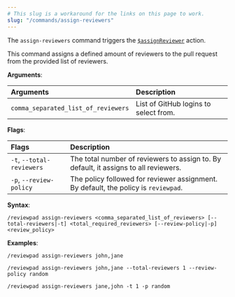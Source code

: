 ```yaml
---
# This slug is a workaround for the links on this page to work.
slug: "/commands/assign-reviewers"
---
```


The `assign-reviewers` command triggers the [`$assignReviewer`](../guides/built-ins#assignreviewer) action.

This command assigns a defined amount of reviewers to the pull request from the provided list of reviewers.

**Arguments**:

| Arguments                            | Description                           |
| :----------------------------------- | :------------------------------------ |
| `comma_separated_list_of_reviewers`  | List of GitHub logins to select from. |

**Flags**:

| Flags                     | Description                                                                          |
| :------------------------ | :----------------------------------------------------------------------------------- |
| `-t`, `--total-reviewers` | The total number of reviewers to assign to. By default, it assigns to all reviewers. |
| `-p`, `--review-policy`   | The policy followed for reviewer assignment. By default, the policy is `reviewpad`.  |

**Syntax**:

```shell
/reviewpad assign-reviewers <comma_separated_list_of_reviewers> [--total-reviewers|-t] <total_required_reviewers> [--review-policy|-p] <review_policy>
```

**Examples**:

```shell
/reviewpad assign-reviewers john,jane
```

```shell
/reviewpad assign-reviewers john,jane --total-reviewers 1 --review-policy random
```

```shell
/reviewpad assign-reviewers jane,john -t 1 -p random
```
